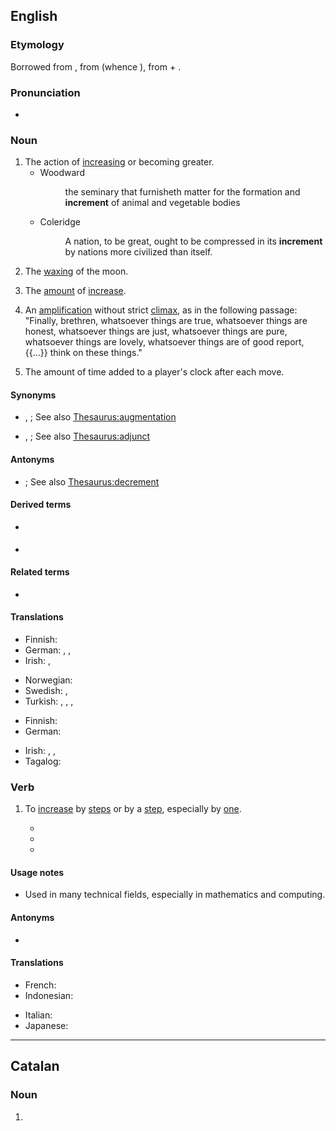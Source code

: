 {{also|incrément}}
==English==

===Etymology===
Borrowed from {{bor|en|la|incrementum}}, from {{m|la|incrēscō}} (whence {{m|en|increase}}), from {{m|la|in-}} + {{m|la|crēscō||grow}}.

===Pronunciation===
* {{IPA|/ˈɪŋkɹɪmn̩t/|lang=en}}

===Noun===
{{en-noun}}

# The action of [[increasing]] or becoming greater.
#* Woodward
#*: the seminary that furnisheth matter for the formation and '''increment''' of animal and vegetable bodies
#* Coleridge
#*: A nation, to be great, ought to be compressed in its '''increment''' by nations more civilized than itself.
# {{lb|en|heraldry}} The [[wax|waxing]] of the moon.
# The [[amount]] of [[increase]].
# {{lb|en|rhetoric}} An [[amplification]] without strict [[climax]], as in the following passage: "Finally, brethren, whatsoever things are true, whatsoever things are honest, whatsoever things are just, whatsoever things are pure, whatsoever things are lovely, whatsoever things are of good report, {{...}} think on these things."
# {{lb|en|chess}} The amount of time added to a player's clock after each move.

====Synonyms====
* {{sense|action of increasing or becoming greater}} {{l|en|enlargement}}, {{l|en|expansion}}; See also [[Thesaurus:augmentation]]
* {{sense|amount of increase}} {{l|en|addition}}, {{l|en|supplement}}; See also [[Thesaurus:adjunct]]

====Antonyms====
* {{sense|amount of increase}} {{l|en|decrement}}; See also [[Thesaurus:decrement]]

====Derived terms====
* {{l|en|incremence}} {{qualifier|rare}}
* {{l|en|incremental}}

====Related terms====
* {{l|en|increase}}

====Translations====
{{trans-top|The action of increasing or becoming greater}}
* Finnish: {{t+|fi|kasvu}}
* German: {{t+|de|Erhöhung|f}}, {{t+|de|Zunahme|f}}, {{t+|de|Zuwachs|m}}
* Irish: {{t|ga|breisíocht|f}}, {{t|ga|incrimint|f}}
{{trans-mid}}
* Norwegian: {{t|no|inkrementere}}
* Swedish: {{t+|sv|ökning}}, {{t+|sv|tillväxt}}
* Turkish: {{t+|tr|artım}}, {{t+|tr|artış}}, {{t+|tr|artma}}, {{t+|tr|çoğalma}}
{{trans-bottom}}

{{trans-top|The waxing of the moon}}
{{trans-mid}}
{{trans-bottom}}

{{trans-top|The amount of increase}}
* Finnish: {{t+|fi|kasvu}}
* German: {{t+|de|Inkrement|n}}
{{trans-mid}}
* Irish: {{t|ga|breisíocht|f}}, {{t|ga|incrimint|f}}, {{t|ga|breis|f}}
* Tagalog: {{t|tl|dugang}}
{{trans-bottom}}

===Verb===
{{en-verb}}

# {{lb|en|intransitive|transitive}} To [[increase]] by [[step]]s or by a [[step]], especially by [[one]].
#* {{quote-journal|title=On Magnetic Circuits|author=H. E. J. G. Du Bois|work=Philosophical magazine‎|page=346|year=1890|passage=... any given value just before observing, the actual pressures must as frequently be '''incremented''' as decremented, both in the "on" and the "off" series.}}
#* {{quote-journal|title=Busiest two weeks for recruiters|work=Recruiter Magazine|date=Jan 23, 2007|passage=public sector professional services recruitment, has seen a strong seasonal upturn which has '''incremented''' year on year since 2002 by an average of 12%.}}
#* {{quote-book|title=The UNIX programming environment|page=124|author=Brian W. Kernighan|coauthors=Rob Pike|year=1984|passage=The first for loop looks at each word in the input line, '''incrementing''' the element of array num subscripted by the word.}}

====Usage notes====
* Used in many technical fields, especially in mathematics and computing.

====Antonyms====
* {{l|en|decrement}}

====Translations====
{{trans-top|To increase in steps}}
* French: {{t+|fr|incrémenter}}
* Indonesian: {{t+|id|naik|alt=menaikkan}}
{{trans-mid}}
* Italian: {{t+|it|incrementare}}
* Japanese: {{t+|ja|増す|tr=masu}}
{{trans-bottom}}

----

==Catalan==

===Noun===
{{ca-noun|m}}

# {{l|en|increment}}